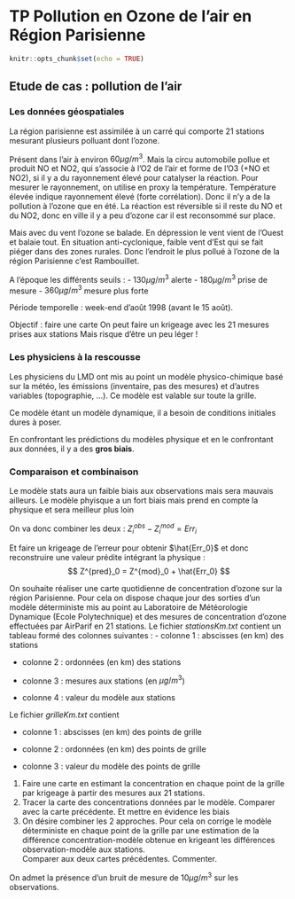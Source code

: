 # TP Pollution en Ozone de l'air en Région Parisienne
```r
knitr::opts_chunk$set(echo = TRUE)
```

## Etude de cas : pollution de l'air

### Les données géospatiales
La région parisienne est assimilée à un carré qui comporte 21 stations mesurant
plusieurs polluant dont l'ozone.

Présent dans l'air à environ $60 \mu g/m^3$.
Mais la circu automobile pollue et produit NO et NO2, qui s'associe à l'O2 de 
l'air et forme de l'O3 (+NO et NO2), si il y a du rayonnement élevé pour catalyser la 
réaction. Pour mesurer le rayonnement, on utilise en proxy la température.
Température élevée indique rayonnement élevé (forte corrélation). 
Donc il n'y a de la pollution à l'ozone que en été.
La réaction est réversible si il reste du NO et du NO2, donc en ville il y a peu
d'ozone car il est reconsommé sur place.


Mais avec du vent l'ozone se balade.
En dépression le vent vient de l'Ouest et balaie tout.
En situation anti-cyclonique, faible vent d'Est qui se fait piéger dans des 
zones rurales.
Donc l'endroit le plus pollué à l'ozone de la région Parisienne c'est 
Rambouillet.

A l'époque les différents seuils :
- $130\mu g/m^3$ alerte
- $180\mu g/m^3$ prise de mesure
- $360\mu g/m^3$ mesure plus forte

Période temporelle : week-end d'août 1998 (avant le 15 août).

Objectif : faire une carte
On peut faire un krigeage avec les 21 mesures prises aux stations
Mais risque d'être un peu léger !

### Les physiciens à la rescousse

Les physiciens du LMD ont mis au point un modèle physico-chimique basé sur la
météo, les émissions (inventaire, pas des mesures) et d'autres variables 
(topographie, ...). Ce modèle est valable sur toute la grille.

Ce modèle étant un modèle dynamique, il a besoin de conditions initiales dures à
poser.

En confrontant les prédictions du modèles physique et en le confrontant aux 
données, il y a des **gros biais**.


### Comparaison et combinaison
Le modèle stats aura un faible biais aux observations mais sera mauvais 
ailleurs.
Le modèle phyisque a un fort biais mais prend en compte la physique et sera 
meilleur plus loin

On va donc combiner les deux :
$Z^{obs}_i - Z^{mod}_i = Err_i$

Et faire un krigeage de l'erreur pour obtenir $\hat{Err_0}$ et donc reconstruire
une valeur prédite intégrant la physique :
$$ Z^{pred}_0 = Z^{mod}_0 + \hat{Err_0} $$

On souhaite réaliser une carte quotidienne de concentration d'ozone sur la région Parisienne. Pour cela on
dispose chaque jour des sorties d'un modèle déterministe mis au point au Laboratoire de Météorologie
Dynamique (Ecole Polytechnique) et des mesures de
concentration d'ozone effectuées par AirParif en 21 stations.
Le fichier *stationsKm.txt*  contient un tableau formé des colonnes suivantes :
- colonne 1 : abscisses (en km) des stations

- colonne 2 : ordonnées (en km) des stations

- colonne 3 : mesures aux stations (en $\mu g/m^3$)

- colonne 4 : valeur du modèle aux stations

Le fichier *grilleKm.txt* contient

- colonne 1 : abscisses (en km) des points de grille

- colonne 2 : ordonnées (en km) des points de grille

- colonne 3 : valeur du modèle des points de grille

1. Faire une carte en estimant la concentration en chaque point de 
la grille par krigeage à partir des mesures aux 21 stations. 
2. Tracer la carte des concentrations données par le modèle.
Comparer avec la carte précédente. Et mettre en évidence les biais
3.  On désire combiner les 2 approches. Pour cela on corrige le modèle 
déterministe en chaque point de la grille par une estimation de
la différence concentration-modèle obtenue en krigeant les différences 
observation-modèle aux stations.     
Comparer aux deux cartes précédentes. Commenter.

On admet la présence d'un bruit de mesure de $10\mu g/m^3$ sur les observations.
